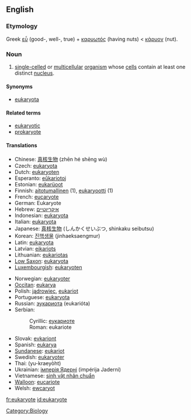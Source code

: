 ==English==

===Etymology===
Greek [[εὖ]] (good-, well-, true) + [[καρυωτός]] (having nuts) < [[κάρυον]] (nut).

===Noun===
{{wikipedia}}
{{en-noun}}

# [[single-celled]] or [[multicellular]] [[organism]] whose [[cell]]s contain at least one distinct [[nucleus]].

====Synonyms====
*[[eukaryota]]

====Related terms====
*[[eukaryotic]]
*[[prokaryote]]

====Translations====
{{Top}}
*Chinese: [[真核生物]] (zhēn hé shēng wù)
*Czech: [[eukaryota]]
*Dutch: [[eukaryoten]] {{p}}
*Esperanto: [[eŭkariotoj]] {{p}}
*Estonian: [[eukarüoot]] {{p}}
*Finnish: [[aitotumallinen]] (1), [[eukaryootti]] (1)
*French: [[eucaryote]]
*German: Eukaryote
*Hebrew: [[איקריוטיים]] {{p}}
*Indonesian: [[eukaryota]]
*Italian: [[eukaryota]]
*Japanese: [[真核生物]] (しんかくせいぶつ, shinkaku seibutsu)
*Korean: [[진핵생물]] (jinhaeksaengmur)
*Latin: [[eukaryota]] {{f}}
*Latvian: [[eikariots]]
*Lithuanian: [[eukariotas]] {{m}}
*[[Low Saxon]]: [[eukaryota]]
*[[Luxembourgish]]: [[eukaryoten]] {{p}}
{{Mid}}
*Norwegian: [[eukaryoter]]
*[[Occitan]]: [[eukarya]] {{f}}
*Polish: [[jądrowiec]], [[eukariot]] {{m}}
*Portuguese: [[eukaryota]] {{f}}
*Russian: [[эукариота]] (eukarióta) {{f}}
*Serbian:
*:Cyrillic: [[еукариоте]]
*:Roman: eukariote
*Slovak: [[evkariont]]
*Spanish: [[eukarya]] {{f}}
*[[Sundanese]]: [[eukariot]]
*Swedish: [[eukaryoter]]
*Thai: {{THchar|[[ยูแคริโอต]]}} (yu-kraeyòht)
*Ukrainian: [[імперія Ядерні]] (impérija Jaderni) {{f}}
*Vietnamese: [[sinh vật nhân chuẩn]]
*[[Walloon]]: [[eucariote]]
*Welsh: [[ewcaryot]]
{{Bottom}}

[[Category:Biology]]

[[fr:eukaryote]]
[[id:eukaryote]]